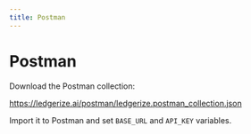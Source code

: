 ```yaml
---
title: Postman
---
```


# Postman

Download the Postman collection:

https://ledgerize.ai/postman/ledgerize.postman_collection.json

Import it to Postman and set `BASE_URL` and `API_KEY` variables.

